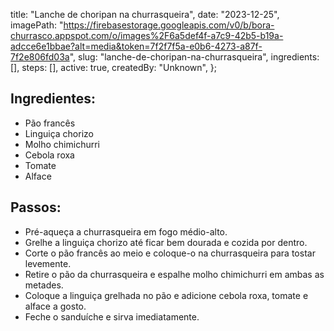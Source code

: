   title: "Lanche de choripan na churrasqueira",
  date: "2023-12-25",
  imagePath: "https://firebasestorage.googleapis.com/v0/b/bora-churrasco.appspot.com/o/images%2F6a5def4f-a7c9-42b5-b19a-adcce6e1bbae?alt=media&token=7f2f7f5a-e0b6-4273-a87f-7f2e806fd03a",
  slug: "lanche-de-choripan-na-churrasqueira",
  ingredients: [],
  steps: [],
  active: true,
  createdBy: "Unknown",
};

## Ingredientes:

* Pão francês
* Linguiça chorizo
* Molho chimichurri
* Cebola roxa
* Tomate
* Alface

## Passos:

* Pré-aqueça a churrasqueira em fogo médio-alto.
* Grelhe a linguiça chorizo até ficar bem dourada e cozida por dentro.
* Corte o pão francês ao meio e coloque-o na churrasqueira para tostar levemente.
* Retire o pão da churrasqueira e espalhe molho chimichurri em ambas as metades.
* Coloque a linguiça grelhada no pão e adicione cebola roxa, tomate e alface a gosto.
* Feche o sanduíche e sirva imediatamente.
